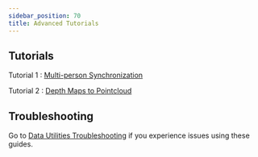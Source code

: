 ```yaml
---
sidebar_position: 70
title: Advanced Tutorials
---
```


## Tutorials

Tutorial 1 : [Multi-person Synchronization](multiperson_synchronization.mdx)

Tutorial 2 : [Depth Maps to Pointcloud](depth_maps_to_pointcloud.mdx)

## Troubleshooting

Go to [Data Utilities Troubleshooting](/data_utilities/installation/troubleshooting.mdx) if you experience issues using these guides.
